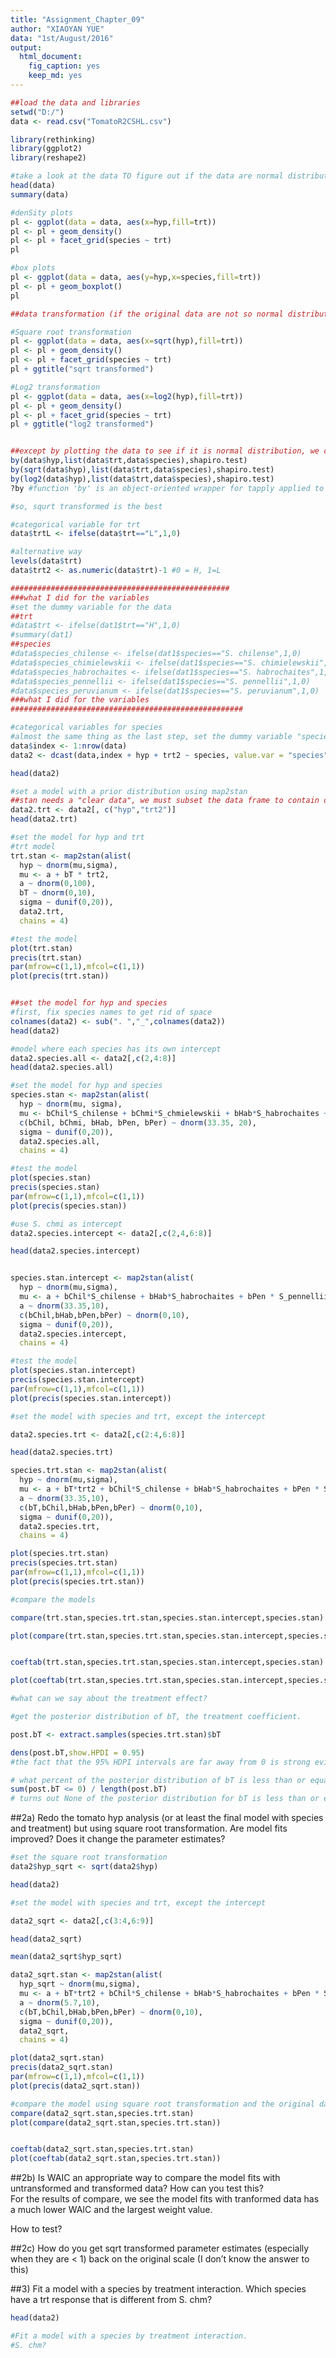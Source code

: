 ```yaml
---
title: "Assignment_Chapter_09"
author: "XIAOYAN YUE"
data: "1st/August/2016"
output: 
  html_document: 
    fig_caption: yes
    keep_md: yes
---
```


```r
##load the data and libraries
setwd("D:/")
data <- read.csv("TomatoR2CSHL.csv")

library(rethinking)
library(ggplot2)
library(reshape2)

#take a look at the data TO figure out if the data are normal distribution 
head(data)
summary(data)

#denSity plots
pl <- ggplot(data = data, aes(x=hyp,fill=trt))
pl <- pl + geom_density()
pl <- pl + facet_grid(species ~ trt)
pl

#box plots
pl <- ggplot(data = data, aes(y=hyp,x=species,fill=trt))
pl <- pl + geom_boxplot()
pl

##data transformation (if the original data are not so normal distribution)

#Square root transformation
pl <- ggplot(data = data, aes(x=sqrt(hyp),fill=trt))
pl <- pl + geom_density()
pl <- pl + facet_grid(species ~ trt)
pl + ggtitle("sqrt transformed")

#Log2 transformation
pl <- ggplot(data = data, aes(x=log2(hyp),fill=trt))
pl <- pl + geom_density()
pl <- pl + facet_grid(species ~ trt)
pl + ggtitle("log2 transformed")


##except by plotting the data to see if it is normal distribution, we can use normality test by shapiro.test
by(data$hyp,list(data$trt,data$species),shapiro.test)
by(sqrt(data$hyp),list(data$trt,data$species),shapiro.test)
by(log2(data$hyp),list(data$trt,data$species),shapiro.test)
?by #function 'by' is an object-oriented wrapper for tapply applied to data frame

#so, squrt transformed is the best

#categorical variable for trt
data$trtL <- ifelse(data$trt=="L",1,0)

#alternative way
levels(data$trt)
data$trt2 <- as.numeric(data$trt)-1 #0 = H, 1=L

#################################################
###what I did for the variables
#set the dummy variable for the data
##trt
#data$trt <- ifelse(dat1$trt=="H",1,0)
#summary(dat1)
##species
#data$species_chilense <- ifelse(dat1$species=="S. chilense",1,0)
#data$species_chimielewskii <- ifelse(dat1$species=="S. chimielewskii",1,0)
#data$species_habrochaites <- ifelse(dat1$species=="S. habrochaites",1,0)
#data$species_pennellii <- ifelse(dat1$species=="S. pennellii",1,0)
#data$species_peruvianum <- ifelse(dat1$species=="S. peruvianum",1,0)
###what I did for the variables
####################################################

#categorical variables for species
#almost the same thing as the last step, set the dummy variable "species" into different column, which is really useful when you have a lot of species, you can not do it one by one
data$index <- 1:nrow(data)
data2 <- dcast(data,index + hyp + trt2 ~ species, value.var = "species",fun.aggregate = length)

head(data2)

#set a model with a prior distribution using map2stan
##stan needs a "clear data", we must subset the data frame to contain only the relevant columns and get rid of the other variables
data2.trt <- data2[, c("hyp","trt2")]
head(data2.trt)

#set the model for hyp and trt
#trt model
trt.stan <- map2stan(alist(
  hyp ~ dnorm(mu,sigma),
  mu <- a + bT * trt2,
  a ~ dnorm(0,100),
  bT ~ dnorm(0,10),
  sigma ~ dunif(0,20)),
  data2.trt,
  chains = 4)

#test the model
plot(trt.stan)
precis(trt.stan)
par(mfrow=c(1,1),mfcol=c(1,1))
plot(precis(trt.stan))


##set the model for hyp and species
#first, fix species names to get rid of space 
colnames(data2) <- sub(". ","_",colnames(data2))
head(data2)

#model where each species has its own intercept
data2.species.all <- data2[,c(2,4:8)]
head(data2.species.all)

#set the model for hyp and species
species.stan <- map2stan(alist(
  hyp ~ dnorm(mu, sigma),
  mu <- bChil*S_chilense + bChmi*S_chmielewskii + bHab*S_habrochaites + bPen*S_pennellii + bPer*S_peruvianum,
  c(bChil, bChmi, bHab, bPen, bPer) ~ dnorm(33.35, 20),
  sigma ~ dunif(0,20)),
  data2.species.all,
  chains = 4)

#test the model
plot(species.stan)
precis(species.stan)
par(mfrow=c(1,1),mfcol=c(1,1))
plot(precis(species.stan))

#use S. chmi as intercept
data2.species.intercept <- data2[,c(2,4,6:8)]

head(data2.species.intercept)


species.stan.intercept <- map2stan(alist(
  hyp ~ dnorm(mu,sigma),
  mu <- a + bChil*S_chilense + bHab*S_habrochaites + bPen * S_pennellii + bPer*S_peruvianum,
  a ~ dnorm(33.35,10),
  c(bChil,bHab,bPen,bPer) ~ dnorm(0,10),
  sigma ~ dunif(0,20)),
  data2.species.intercept,
  chains = 4)

#test the model
plot(species.stan.intercept)
precis(species.stan.intercept)
par(mfrow=c(1,1),mfcol=c(1,1))
plot(precis(species.stan.intercept))

#set the model with species and trt, except the intercept

data2.species.trt <- data2[,c(2:4,6:8)]

head(data2.species.trt)

species.trt.stan <- map2stan(alist(
  hyp ~ dnorm(mu,sigma),
  mu <- a + bT*trt2 + bChil*S_chilense + bHab*S_habrochaites + bPen * S_pennellii + bPer*S_peruvianum,
  a ~ dnorm(33.35,10),
  c(bT,bChil,bHab,bPen,bPer) ~ dnorm(0,10),
  sigma ~ dunif(0,20)),
  data2.species.trt,
  chains = 4)

plot(species.trt.stan)
precis(species.trt.stan)
par(mfrow=c(1,1),mfcol=c(1,1))
plot(precis(species.trt.stan))

#compare the models

compare(trt.stan,species.trt.stan,species.stan.intercept,species.stan)

plot(compare(trt.stan,species.trt.stan,species.stan.intercept,species.stan))


coeftab(trt.stan,species.trt.stan,species.stan.intercept,species.stan)

plot(coeftab(trt.stan,species.trt.stan,species.stan.intercept,species.stan))

#what can we say about the treatment effect?

#get the posterior distribution of bT, the treatment coefficient.

post.bT <- extract.samples(species.trt.stan)$bT

dens(post.bT,show.HPDI = 0.95)
#the fact that the 95% HDPI intervals are far away from 0 is strong evidence that bT is positive

# what percent of the posterior distribution of bT is less than or equal to ?
sum(post.bT <= 0) / length(post.bT) 
# turns out None of the posterior distribution for bT is less than or equal to 0.
```
##2a) Redo the tomato hyp analysis (or at least the final model with species and treatment) but using square root transformation.  Are model fits improved?  Does it change the parameter estimates?  
```r
#set the square root transformation
data2$hyp_sqrt <- sqrt(data2$hyp)

head(data2)

#set the model with species and trt, except the intercept

data2_sqrt <- data2[,c(3:4,6:9)]

head(data2_sqrt) 

mean(data2_sqrt$hyp_sqrt)

data2_sqrt.stan <- map2stan(alist(
  hyp_sqrt ~ dnorm(mu,sigma),
  mu <- a + bT*trt2 + bChil*S_chilense + bHab*S_habrochaites + bPen * S_pennellii + bPer*S_peruvianum,
  a ~ dnorm(5.7,10),
  c(bT,bChil,bHab,bPen,bPer) ~ dnorm(0,10),
  sigma ~ dunif(0,20)),
  data2_sqrt,
  chains = 4)

plot(data2_sqrt.stan)
precis(data2_sqrt.stan)
par(mfrow=c(1,1),mfcol=c(1,1))
plot(precis(data2_sqrt.stan))

#compare the model using square root transformation and the original data
compare(data2_sqrt.stan,species.trt.stan)
plot(compare(data2_sqrt.stan,species.trt.stan))


coeftab(data2_sqrt.stan,species.trt.stan)
plot(coeftab(data2_sqrt.stan,species.trt.stan))

```

##2b) Is WAIC an appropriate way to compare the model fits with untransformed and transformed data?  How can you test this?  
For the results of compare, we see the model fits with tranformed data has a much lower WAIC and the largest weight value.  
  
How to test?

##2c) How do you get sqrt transformed parameter estimates (especially when they are < 1) back on the original scale (I don't know the answer to this)  


##3)  Fit a model with a species by treatment interaction.  Which species have a trt response that is different from S. chm?  

```r
head(data2)

#Fit a model with a species by treatment interaction.
#S. chm?





```



